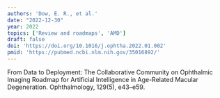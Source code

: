 ```yaml
---
authors: 'Dow, E. R., et al.'
date: "2022-12-30"
year: 2022
topics: ['Review and roadmaps', 'AMD']
draft: false
doi: 'https://doi.org/10.1016/j.ophtha.2022.01.002'
pmid: 'https://pubmed.ncbi.nlm.nih.gov/35016892/'
---
```


From Data to Deployment: The Collaborative Community on Ophthalmic Imaging Roadmap for Artificial Intelligence in Age-Related Macular Degeneration. Ophthalmology, 129(5), e43–e59.